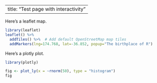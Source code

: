 
---
title: "Test page with interactivity"
---

Here's a leaflet map.

```r
library(leaflet)
leaflet() %>%
  addTiles() %>%  # Add default OpenStreetMap map tiles
  addMarkers(lng=174.768, lat=-36.852, popup="The birthplace of R")
```

Here's a plotly plot.

```r
library(plotly)

fig <- plot_ly(x = ~rnorm(50), type = "histogram")
fig
```